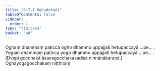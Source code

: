 ```yaml
---
title: "6–7.1 Oghadukādi"
tableOfContents: false
sidebar:
  order: 1
type: "tipitaka"
basket: "ab"
---
```



<DynamicBreadcrumb />

<Division number="1">

<Paragraph number="1886">
Oghaṃ dhammaṃ paṭicca ogho dhammo uppajjati hetupaccayā …pe… .
</Paragraph>

</Division>
<Division number="2">

<Paragraph number="1887">
Yogaṃ dhammaṃ paṭicca yogo dhammo uppajjati hetupaccayā …pe… . (Dvepi gocchakā āsavagocchakasadisā ninnānākaraṇā.)

</Paragraph>
</Division>

<Paragraph number="1888" type="center">
Oghayogagocchakaṃ niṭṭhitaṃ.
</Paragraph>